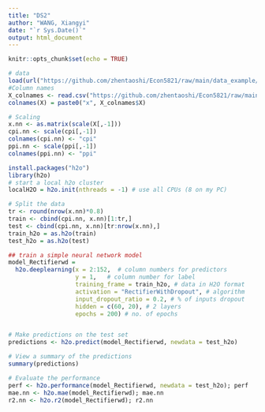 ```yaml
---
title: "DS2"
author: "WANG, Xiangyi"
date: "`r Sys.Date()`"
output: html_document
---
```


```r
knitr::opts_chunk$set(echo = TRUE)
```

```r
# data
load(url("https://github.com/zhentaoshi/Econ5821/raw/main/data_example/dataset_inf.Rdata"))
#Column names
X_colnames <- read.csv("https://github.com/zhentaoshi/Econ5821/raw/main/data_example/X_colnames.csv")
colnames(X) = paste0("x", X_colnames$X)

# Scaling
x.nn <- as.matrix(scale(X[,-1]))
cpi.nn <- scale(cpi[,-1])
colnames(cpi.nn) <- "cpi"
ppi.nn <- scale(ppi[,-1])
colnames(ppi.nn) <- "ppi"
```

```r
install.packages("h2o")
library(h2o)
# start a local h2o cluster
localH2O = h2o.init(nthreads = -1) # use all CPUs (8 on my PC)

# Split the data
tr <- round(nrow(x.nn)*0.8)
train <- cbind(cpi.nn, x.nn)[1:tr,]
test <- cbind(cpi.nn, x.nn)[tr:nrow(x.nn),]
train_h2o = as.h2o(train)
test_h2o = as.h2o(test)

## train a simple neural network model
model_Rectifierwd =
  h2o.deeplearning(x = 2:152,  # column numbers for predictors
                   y = 1,   # column number for label
                   training_frame = train_h2o, # data in H2O format
                   activation = "RectifierWithDropout", # algorithm
                   input_dropout_ratio = 0.2, # % of inputs dropout
                   hidden = c(60, 20), # 2 layers
                   epochs = 200) # no. of epochs


# Make predictions on the test set
predictions <- h2o.predict(model_Rectifierwd, newdata = test_h2o)

# View a summary of the predictions
summary(predictions)

# Evaluate the performance
perf <- h2o.performance(model_Rectifierwd, newdata = test_h2o); perf
mae.nn <- h2o.mae(model_Rectifierwd); mae.nn
r2.nn <- h2o.r2(model_Rectifierwd); r2.nn
```
